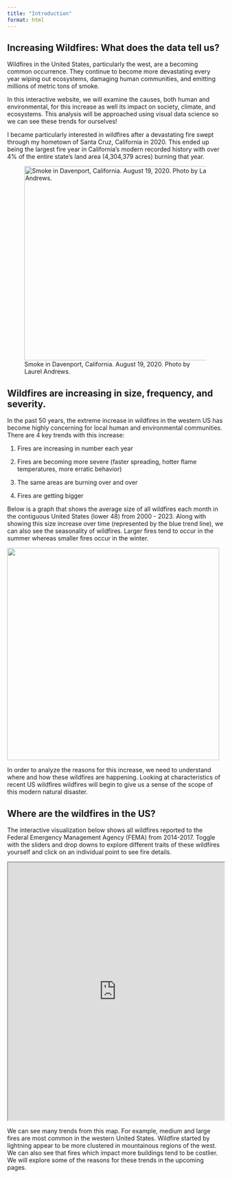 ```yaml
---
title: "Introduction"
format: html
---
```


## Increasing Wildfires: What does the data tell us?

Wildfires in the United States, particularly the west, are a becoming common occurrence. They continue to become more devastating every year wiping out ecosystems, damaging human communities, and emitting millions of metric tons of smoke.

In this interactive website, we will examine the causes, both human and environmental, for this increase as well its impact on society, climate, and ecosystems. This analysis will be approached using visual data science so we can see these trends for ourselves!

I became particularly interested in wildfires after a devastating fire swept through my hometown of Santa Cruz, California in 2020. This ended up being the largest fire year in California’s modern recorded history with over 4% of the entire state’s land area (4,304,379 acres) burning that year.

![Smoke in Davenport, California. August 19, 2020. Photo by Laurel Andrews.](images/IMG_2792.JPG){width="452"}

## Wildfires are increasing in size, frequency, and severity.

In the past 50 years, the extreme increase in wildfires in the western US has become highly concerning for local human and environmental communities. There are 4 key trends with this increase:

1.  Fires are increasing in number each year

2.  Fires are becoming more severe (faster spreading, hotter flame temperatures, more erratic behavior)

3.  The same areas are burning over and over

4.  Fires are getting bigger

Below is a graph that shows the average size of all wildfires each month in the contiguous United States (lower 48) from 2000 - 2023. Along with showing this size increase over time (represented by the blue trend line), we can also see the seasonality of wildfires. Larger fires tend to occur in the summer whereas smaller fires occur in the winter.

![](images/clipboard-3895590959.png){width="494"}

In order to analyze the reasons for this increase, we need to understand where and how these wildfires are happening. Looking at characteristics of recent US wildfires wildfires will begin to give us a sense of the scope of this modern natural disaster.

## Where are the wildfires in the US?

The interactive visualization below shows all wildfires reported to the Federal Emergency Management Agency (FEMA) from 2014-2017. Toggle with the sliders and drop downs to explore different traits of these wildfires yourself and click on an individual point to see fire details.

<iframe src="https://laurelandrews.shinyapps.io/us_fire_characteristics/" width="100%" height="600px">

</iframe>

We can see many trends from this map. For example, medium and large fires are most common in the western United States. Wildfire started by lightning appear to be more clustered in mountainous regions of the west. We can also see that fires which impact more buildings tend to be costlier. We will explore some of the reasons for these trends in the upcoming pages.
